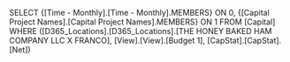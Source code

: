 SELECT {[Time - Monthly].[Time - Monthly].MEMBERS} ON 0, {[Capital Project Names].[Capital Project Names].MEMBERS} ON 1 FROM [Capital] WHERE ([D365_Locations].[D365_Locations].[THE HONEY BAKED HAM COMPANY LLC X FRANCO], [View].[View].[Budget 1], [CapStat].[CapStat].[Net])